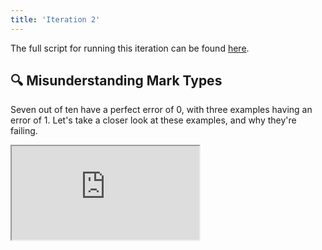 ```yaml
---
title: 'Iteration 2'
---
```


The full script for running this iteration can be found
[here](https://github.com/unifyai/demos/blob/main/marking_assistant/optimize_agent/iteration_2.py).

## 🔍 Misunderstanding Mark Types

Seven out of ten have a perfect error of 0,
with three examples having an error of 1.
Let's take a closer look at these examples,
and why they're failing.

<div
  style={{
    position: 'relative',
    paddingBottom: '56.25%', // 16:9 ratio
    height: 0,
  }}
>
  <iframe
    style={{
      position: 'absolute',
      top: 0,
      left: 0,
      width: '100%',
      height: '100%',
      border: 'none'
    }}
    src="https://www.youtube.com/embed/R_q22r9UY5I"
    allow="accelerometer; autoplay; clipboard-write; encrypted-media; gyroscope; picture-in-picture"
    allowFullScreen
  />
</div>

Let's dive in and explore each of these failures in more detail,
to see how we can rectify them.


### Example 207

<Accordion title="❓ Question [2 Marks]">
Write these in order, smallest first:

    0.34,    1/3,    3.5%

    ……………………   ……………………   ……………………
</Accordion>

<Accordion title="📝 Student's Answer">
1/3, 0.34, 3.5%
</Accordion>

<Accordion title="☑️ Markscheme">
3.5%, 1/3, 0.34

Part marks and guidance:
- B1 for 1/3 = 0.33… or 33…%
- or B1 for 0.34 = 34%
- or B1 for changing 3.5% to 0.035
- or SC1 for 1/3, 0.34, 3.5%

Accept correct order with equivalent values.
</Accordion>

<Accordion title="✅ Correct Marks [1/2] Rationale">
The candidate's order is 1/3, 0.34, 3.5%. According to the markscheme, this earns SC1 (special case, partially correct ordering) for 1 mark.
</Accordion>

<Accordion title="🤖 Predicted Marks [0/2] Rationale">
The student's ordering is incorrect because smallest first should be 3.5%, 1/3, 0.34, but the student provided 1/3, 0.34, 3.5%.

0
</Accordion>

### Example 261

<Accordion title="❓ Question [5 Marks]">
Peter makes a large amount of pink paint by mixing red and white paint in the ratio 2 : 3.

  • Red paint costs £80 per 10 litres.  
  • White paint costs £5 per 10 litres.  
  • Peter sells his pink paint in 10-litre tins for £60 per tin.

Calculate how much profit he makes for each tin he sells.  
You must show your working.

£ …………………………………………
</Accordion>

<Accordion title="📝 Student's Answer">
Peter needs 4 litres of red paint and 6 litres of white paint for every 10-litre batch (because 2 out of 5 parts is red, 3 out of 5 parts is white).
</Accordion>

<Accordion title="☑️ Markscheme">
25 with correct working (5 marks)

"Correct working" requires evidence of at least M1M1
- M1 for 10 × (2/5) = 4 litres red or for 10 × (3/5) = 6 litres white
- M1 for red costs £8 per litre or for white costs £0.50 per litre
- M1 for cost of one 10-litre can is their 4 × their 8 + their 6 × their 0.5
- M1 for 60 – their 35

Alternative method:
- M1 for 2 : 3 = 20 litres red : 30 litres white
- M1 for 2 × £80 + 3 × £5 = £175
- M1 for (their 175) ÷ 5 = 35
- M1 for 60 – their 35
- M1 for cost of one 10-litre can is their 4 × their 8 + their 6 × their 0.5

If 0 or 1 scored, instead award SC2 for answer 25 with no working or insufficient working
</Accordion>

<Accordion title="✅ Correct Marks [1/5] Rationale">
Awarding 1 mark (M1) for correctly finding that a 10-litre tin contains 4 litres of red and 6 litres of white from the 2:3 ratio. No further steps towards the final profit are shown, so only this 1 mark is earned.
</Accordion>

<Accordion title="🤖 Predicted Marks [0/5] Rationale">
The student's response only states that Peter needs 4 litres of red paint and 6 litres of white paint per 10-litre batch. It does not show any further working or provide the calculation of the cost of the paints or the profit per tin. Therefore, the answer does not meet the full requirements for the calculation and is awarded 0 marks.

0
</Accordion>

### Example 132 (c)

<Accordion title="❓ Question [2 Marks]">
A newspaper headline reads: 'High temperatures make more people buy ice cream!' Does the graph above prove this claim? Give a reason for your decision.
</Accordion>

<Accordion title="📝 Student's Answer">
No. The graph alone does not completely prove the claim, because we cannot be certain this trend always holds true in all situations.
</Accordion>

<Accordion title="☑️ Markscheme">
Answer: No, because there may be other factors involved (2 marks)
Guidance: B1 for 'No', with partial reason.
</Accordion>

<Accordion title="✅ Correct Marks [1/2] Rationale">
The mark scheme gives 2 marks if the student states "No, there may be other factors involved." Here, only a partial reason is given, so 1 mark is awarded for denying that the graph proves the claim but not fully explaining other possible factors.
</Accordion>

<Accordion title="🤖 Predicted Marks [2/2] Rationale">
`No Rationale Given`
</Accordion>


### Thoughts

Overall,
it's clear that the agent is unable to properly make sense of the different mark types,
such as `B1`, `SC1`, `M1`, `A1` etc.

This is not surprising,
as we've never explained what these terms mean in the system prompt!

## 🔀 Add Marking Guidelines

Let's add the general marking guidelines to the system prompt,
so the agent knows what all of these mark terms mean,
and also fully understands how to interpret the markscheme for each question.

<div
  style={{
    position: 'relative',
    paddingBottom: '56.25%', // 16:9 ratio
    height: 0,
  }}
>
  <iframe
    style={{
      position: 'absolute',
      top: 0,
      left: 0,
      width: '100%',
      height: '100%',
      border: 'none'
    }}
    src="https://www.youtube.com/embed/WC6ZjOnG1og"
    allow="accelerometer; autoplay; clipboard-write; encrypted-media; gyroscope; picture-in-picture"
    allowFullScreen
  />
</div>

The marking guidelines can be extracted from the beginning of any of the markscheme pdf files,
such as [this one](https://github.com/unifyai/demos/blob/main/marking_assistant/data/parsed/GCSE_(9%E2%80%931)_Mathematics/J560_01_Paper_1_(Foundation_Tier)_Sample_Question_Paper/markscheme.pdf).

Let's store this in a seperate variable,
which will make it easier for us to parameterize the inclusion of the guidelines in future experiment iterations.

```text [expandable]
general_guidelines = """----

1.
M marks are for using a correct method and are not lost for purely numerical errors.
A marks are for an accurate answer and depend on preceding M (method) marks. Therefore M0 A1 cannot be awarded.
B marks are independent of M (method) marks and are for a correct final answer, a partially correct answer, or a correct intermediate stage.
SC marks are for special cases that are worthy of some credit.

2.
Unless the answer and marks columns of the mark scheme specify M and A marks etc, or the mark scheme is ‘banded’, then if the correct answer is clearly given and is not from wrong working full marks should be awarded.

Do not award the marks if the answer was obtained from an incorrect method, i.e. incorrect working is seen and the correct answer clearly follows from it.

3.
Where follow through (FT) is indicated in the mark scheme, marks can be awarded where the candidate’s work follows correctly from a previous answer whether or not it was correct.

Figures or expressions that are being followed through are sometimes encompassed by single quotation marks after the word their for clarity, e.g. FT 180 × (their ‘37’ + 16), or FT 300 – (their ‘52 + 72’). Answers to part questions which are being followed through are indicated by e.g. FT 3 × their (a).

For questions with FT available you must ensure that you refer back to the relevant previous answer. You may find it easier to mark these questions candidate by candidate rather than question by question.

4.
Where dependent (dep) marks are indicated in the mark scheme, you must check that the candidate has met all the criteria specified for the mark to be awarded.

5.
The following abbreviations are commonly found in GCSE Mathematics mark schemes.
- **figs 237**, for example, means any answer with only these digits. You should ignore leading or trailing zeros and any decimal point e.g. 237000, 2.37, 2.370, 0.00237 would be acceptable but 23070 or 2374 would not.
- **isw** means **ignore subsequent working** after correct answer obtained and applies as a default.
- **nfww** means not from wrong working.
- **oe** means **or equivalent**.
- **rot** means **rounded or truncated**.
- **seen** means that you should award the mark if that number/expression is seen anywhere in the answer space, including the answer line, even if it is not in the method leading to the final answer
- **soi** means seen or implied.

6.
In questions with no final answer line, make no deductions for wrong work after an acceptable answer (ie **isw**) unless the mark scheme says otherwise, indicated by the instruction ‘mark final answer’.

7.
In questions with a final answer line following working space:

(i)If the correct answer is seen in the body of working and the answer given on the answer line is a clear transcription error allow full marks unless the mark scheme says ‘mark final answer’. Place the annotation ✓ next to the correct answer.

(ii)If the correct answer is seen in the body of working but the answer line is blank, allow full marks. Place the annotation ✓ next to the correct answer.

(iii)If the correct answer is seen in the body of working but a completely different answer is seen on the answer line, then accuracy marks for the answer are lost. Method marks could still be awarded. Use the M0, M1, M2 annotations as appropriate and place the annotation  next to the wrong answer.

8.
In questions with a final answer line:

(i)If one answer is provided on the answer line, mark the method that leads to that answer.

(ii)If more than one answer is provided on the answer line and there is a single method provided, award method marks only.

(iii)If more than one answer is provided on the answer line and there is more than one method provided, award zero marks for the question unless the candidate has clearly indicated which method is to be marked.

9.
In questions with no final answer line:

(i)If a single response is provided, mark as usual.

(ii)If more than one response is provided, award zero marks for the question unless the candidate has clearly indicated which response is to be marked.

10.
When the data of a question is consistently misread in such a way as not to alter the nature or difficulty of the question, please follow the candidate’s work and allow follow through for **A** and **B** marks. Deduct 1 mark from any **A** or **B** marks earned and record this by using the MR annotation. **M** marks are not deducted for misreads.

11.
Unless the question asks for an answer to a specific degree of accuracy, always mark at the greatest number of significant figures even if this is rounded or truncated on the answer line. For example, an answer in the mark scheme is 15 75, which is seen in the working. The candidate then rounds or truncates this to 15.8, 15 or 16 on the answer line. Allow full marks for the 15.75.

12.
Ranges of answers given in the mark scheme are always inclusive.

13.
For methods not provided for in the mark scheme give as far as possible equivalent marks for equivalent work.

14.
Anything in the mark scheme which is in square brackets […] is not required for the mark to be earned, but if present it must be correct.

----"""
```

Let's also update the system message to include a placeholder for these general guidelines,
and let's also reword other parts of the system message to make it clear which parts are *for the question*,
and which parts are general guidelines.

```{4-8,13,18}
system_message = """
Your task is to award a suitable number of marks for a student's answer to a question, from 0 up to a maximum of {available_marks_total} marks.

The general marking guidelines (relevant for all questions) are as follows:

{general_guidelines}

The question you need to mark is:

{question}


The markscheme for this specific question is:

{markscheme}


The student's answer to this question (which you need to marked) is:

{answer}


As the very final part of your response, simply provide the number of marks on a *new line*, without any additional formatting. For example:

3
"""
```

Let's then update the system message to include the guidelines by default.

```
system_message = system_message.replace(
    "{general_guidelines}",
    general_guidelines,
)
```

## 🧪 Rerun Tests

```python {1}
with unify.Experiment("add_marking_guidelines", overwrite=True), unify.Params(
    system_message=system_message,
    dataset="TestSet10",
    source=unify.get_source(),
):
    unify.map(
        evaluate,
        [dict(**d.entries, _system_message=system_message) for d in test_set_10],
        name="Evals",
    )
```

The mean error has gone down from `0.3` to `0.2`.

Let's take a look at the traces,
to ensure that the system message template has been implemented correctly,
and each LLM call has the template variables in the system message populated correctly.

<div
  style={{
    position: 'relative',
    paddingBottom: '56.25%', // 16:9 ratio
    height: 0,
  }}
>
  <iframe
    style={{
      position: 'absolute',
      top: 0,
      left: 0,
      width: '100%',
      height: '100%',
      border: 'none'
    }}
    src="https://www.youtube.com/embed/-AlbLn_m1wA"
    allow="accelerometer; autoplay; clipboard-write; encrypted-media; gyroscope; picture-in-picture"
    allowFullScreen
  />
</div>

It seems as though everything was implemented correctly,
and the per-LLM system messages look good ✅

Let's explore the remaining errors in the next iteration 🔁
